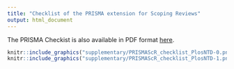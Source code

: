 ---
title: "Checklist of the PRISMA extension for Scoping Reviews"
output: html_document
--- 

The PRISMA Checkist is also available in PDF format <a href="https://github.com/mlayan/RabiesScopingReview/blob/gh-pages/supplementary/PRISMAScR_checklist_PlosNTD.pdf">here</a>.


```{r prisma, echo = FALSE, include = TRUE}
knitr::include_graphics("supplementary/PRISMAScR_checklist_PlosNTD-0.png")
knitr::include_graphics("supplementary/PRISMAScR_checklist_PlosNTD-1.png")
```